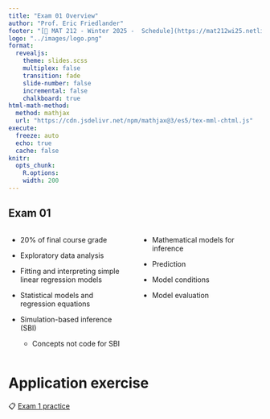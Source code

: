 ---
title: "Exam 01 Overview"
author: "Prof. Eric Friedlander"
footer: "[🔗 MAT 212 - Winter 2025 -  Schedule](https://mat212wi25.netlify.app/schedule)"
logo: "../images/logo.png"
format: 
  revealjs:
    theme: slides.scss
    multiplex: false
    transition: fade
    slide-number: false
    incremental: false 
    chalkboard: true
html-math-method:
  method: mathjax
  url: "https://cdn.jsdelivr.net/npm/mathjax@3/es5/tex-mml-chtml.js"
execute:
  freeze: auto
  echo: true
  cache: false
knitr:
  opts_chunk: 
    R.options:      
    width: 200
---

## Exam 01 {.midi}

::: columns
::: {.column width="50%"}
-   20% of final course grade

-   Exploratory data analysis

-   Fitting and interpreting simple linear regression models

-   Statistical models and regression equations

-   Simulation-based inference (SBI)

    +   Concepts not code for SBI
:::

::: {.column width="50%"}
-   Mathematical models for inference

-   Prediction

-   Model conditions

-   Model evaluation
:::
:::


# Application exercise

::: appex
📋 [Exam 1 practice](/exam/exam-01-practice.qmd)
:::

